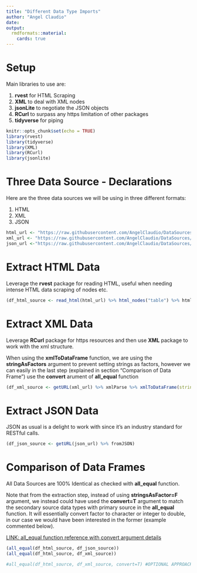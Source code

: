 ```yaml
---
title: "Different Data Type Imports"
author: "Angel Claudio"
date: 
output:
  rmdformats::material:
    cards: true
---
```

# Setup

Main libraries to use are:

1. **rvest** for HTML Scraping
2. **XML** to deal with XML nodes
3. **jsonLite** to negotiate the JSON objects
4. **RCurl** to surpass any https limitation of other packages
5. **tidyverse** for piping

```r
knitr::opts_chunk$set(echo = TRUE)
library(rvest)
library(tidyverse)
library(XML)
library(RCurl)
library(jsonlite)
```

# Three Data Source - Declarations

Here are the three data sources we will be using in three different formats:

1. HTML
2. XML
3. JSON

```r
html_url <- "https://raw.githubusercontent.com/AngelClaudio/DataSources/master/Books.html"
xml_url <- "https://raw.githubusercontent.com/AngelClaudio/DataSources/master/Books.xml"
json_url <-"https://raw.githubusercontent.com/AngelClaudio/DataSources/master/Books.json" 
```

# Extract HTML Data

Leverage the **rvest** package for reading HTML, useful when needing intense HTML data scraping of nodes etc.

```r
(df_html_source <- read_html(html_url) %>% html_nodes("table") %>% html_table)
```

# Extract XML Data 

Leverage **RCurl** package for https resources and then use **XML** package to work with the xml structure.

When using the **xmlToDataFrame** function, we are using the **stringAsFactors** argument to prevent setting strings as factors, however we can easily in the last step (explained in section "Comparison of Data Frame") use the **convert** arument of **all_equal** function

```r
(df_xml_source <- getURL(xml_url) %>% xmlParse %>% xmlToDataFrame(stringsAsFactors=F))
```


# Extract JSON Data 

JSON as usual is a delight to work with since it's an industry standard for RESTful calls.

```r
(df_json_source <- getURL(json_url) %>% fromJSON)
```

# Comparison of Data Frames

All Data Sources are 100% Identical as checked with **all_equal** function.

Note that from the extraction step, instead of using **stringsAsFactor=F** argument, we instead could have used the **convert=T** argument to match the secondary source data types with primary source in the **all_equal** function. It will essentially convert factor to character or integer to double, in our case we would have been interested in the former (example commented below).

[LINK: all_equal function reference with convert argument details](https://rdrr.io/cran/dplyr/man/all_equal.html) 

```r
(all_equal(df_html_source, df_json_source))
(all_equal(df_html_source, df_xml_source))

#all_equal(df_html_source, df_xml_source, convert=T) #OPTIONAL APPROACH
```

